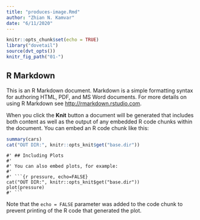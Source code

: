 ```yaml
---
title: "produces-image.Rmd"
author: "Zhian N. Kamvar"
date: "6/11/2020"
---
```


```r
knitr::opts_chunk$set(echo = TRUE)
library("dovetail")
source(dvt_opts())
knitr_fig_path("01-")
```

## R Markdown

This is an R Markdown document. Markdown is a simple formatting syntax for authoring HTML, PDF, and MS Word documents. For more details on using R Markdown see <http://rmarkdown.rstudio.com>.

When you click the **Knit** button a document will be generated that includes both content as well as the output of any embedded R code chunks within the document. You can embed an R code chunk like this:

```r
summary(cars)
cat("OUT DIR:", knitr::opts_knit$get("base.dir"))
```

```callout
#' ## Including Plots
#' 
#' You can also embed plots, for example:
#'
#' ```{r pressure, echo=FALSE}
cat("OUT DIR:", knitr::opts_knit$get("base.dir"))
plot(pressure)
#' ```
```


Note that the `echo = FALSE` parameter was added to the code chunk to prevent printing of the R code that generated the plot.
